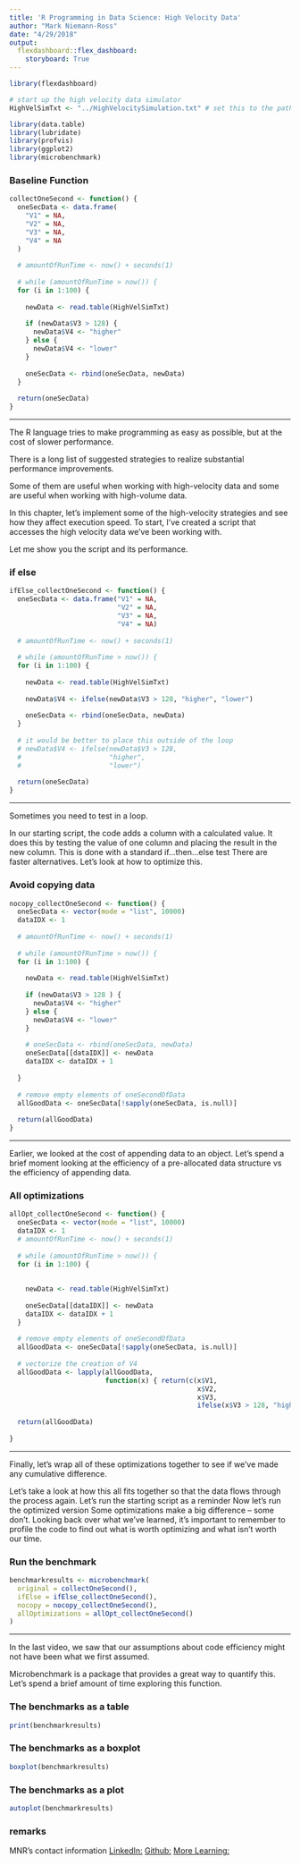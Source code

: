 ```yaml
---
title: 'R Programming in Data Science: High Velocity Data'
author: "Mark Niemann-Ross"
date: "4/29/2018"
output:
  flexdashboard::flex_dashboard:
    storyboard: True
---
```


```r
library(flexdashboard)
```

```r
# start up the high velocity data simulator
HighVelSimTxt <- "../HighVelocitySimulation.txt" # set this to the pathname of the simulation data

library(data.table)
library(lubridate)
library(profvis)
library(ggplot2)
library(microbenchmark)

```

### Baseline Function


```r
collectOneSecond <- function() {
  oneSecData <- data.frame(
    "V1" = NA,
    "V2" = NA,
    "V3" = NA,
    "V4" = NA
  )
  
  # amountOfRunTime <- now() + seconds(1)
  
  # while (amountOfRunTime > now()) {
  for (i in 1:100) {
    
    newData <- read.table(HighVelSimTxt)
    
    if (newData$V3 > 128) {
      newData$V4 <- "higher"
    } else {
      newData$V4 <- "lower"
    }
    
    oneSecData <- rbind(oneSecData, newData)
  }
  
  return(oneSecData)
}
```

***
The R language tries to make programming as easy as possible, but at the cost of slower performance.

There is a long list of suggested strategies to realize substantial performance improvements.

Some of them are useful when working with high-velocity data and some are useful when working with high-volume data.

In this chapter, let’s implement some of the high-velocity strategies and see how they affect execution speed.
To start, I’ve created a script that accesses the high velocity data we’ve been working with.

Let me show you the script and its performance.

### if else

```r
ifElse_collectOneSecond <- function() {
  oneSecData <- data.frame("V1" = NA,
                           "V2" = NA,
                           "V3" = NA,
                           "V4" = NA)
  
  # amountOfRunTime <- now() + seconds(1)
  
  # while (amountOfRunTime > now()) {
  for (i in 1:100) {
    
    newData <- read.table(HighVelSimTxt)
    
    newData$V4 <- ifelse(newData$V3 > 128, "higher", "lower")
    
    oneSecData <- rbind(oneSecData, newData)
  }
  
  # it would be better to place this outside of the loop
  # newData$V4 <- ifelse(newData$V3 > 128,
  #                      "higher",
  #                      "lower")
  
  return(oneSecData)
}
```

***
Sometimes you need to test in a loop. 

In our starting script, the code adds a column with a calculated value. It does this by testing the value of one column and placing the result in the new column. This is done with a standard if...then...else test
There are faster alternatives. Let’s look at how to optimize this.

### Avoid copying data

```r
nocopy_collectOneSecond <- function() {
  oneSecData <- vector(mode = "list", 10000)
  dataIDX <- 1
  
  # amountOfRunTime <- now() + seconds(1)
  
  # while (amountOfRunTime > now()) {
  for (i in 1:100) {
    
    newData <- read.table(HighVelSimTxt)
    
    if (newData$V3 > 128 ) {
      newData$V4 <- "higher"
    } else {
      newData$V4 <- "lower"
    }
    
    # oneSecData <- rbind(oneSecData, newData)
    oneSecData[[dataIDX]] <- newData
    dataIDX <- dataIDX + 1
    
  }
  
  # remove empty elements of oneSecondOfData
  allGoodData <- oneSecData[!sapply(oneSecData, is.null)]
  
  return(allGoodData)
}
```

***
Earlier, we looked at the cost of appending data to an object. Let’s spend a brief moment looking at the efficiency of a pre-allocated data structure vs the efficiency of appending data.

### All optimizations 

```r
allOpt_collectOneSecond <- function() {
  oneSecData <- vector(mode = "list", 10000)
  dataIDX <- 1
  # amountOfRunTime <- now() + seconds(1)
  
  # while (amountOfRunTime > now()) {
  for (i in 1:100) {
    
    
    newData <- read.table(HighVelSimTxt)
    
    oneSecData[[dataIDX]] <- newData
    dataIDX <- dataIDX + 1
  }
  
  # remove empty elements of oneSecondOfData
  allGoodData <- oneSecData[!sapply(oneSecData, is.null)]
  
  # vectorize the creation of V4
  allGoodData <- lapply(allGoodData, 
                        function(x) { return(c(x$V1,
                                               x$V2,
                                               x$V3,
                                               ifelse(x$V3 > 128, "higher", "lower")))})
  
  return(allGoodData)
  
}
```

***
Finally, let’s wrap all of these optimizations together to see if we’ve made any cumulative difference. 


Let’s take a look at how this all fits together so that the data flows through the process again.
Let’s run the starting script as a reminder
Now let’s run the optimized version
Some optimizations make a big difference – some don’t. Looking back over what we’ve learned, it’s important to remember to profile the code to find out what is worth optimizing and what isn’t worth our time.

### Run the benchmark 

```r
benchmarkresults <- microbenchmark(
  original = collectOneSecond(),
  ifElse = ifElse_collectOneSecond(),
  nocopy = nocopy_collectOneSecond(),
  allOptimizations = allOpt_collectOneSecond()
)
```

***
In the last video, we saw that our assumptions about code efficiency might not have been what we first assumed. 

Microbenchmark is a package that provides a great way to quantify this. Let’s spend a brief amount of time exploring this function.

### The benchmarks as a table

```r
print(benchmarkresults)
```

### The benchmarks as a boxplot

```r
boxplot(benchmarkresults)
```

### The benchmarks as a plot

```r
autoplot(benchmarkresults)
```

### remarks
MNR's contact information
[LinkedIn:](https://www.linkedin.com/in/markniemannross/)
[Github:](https://github.com/mnr)
[More Learning:](http://niemannross.com/link/mnratlil)


